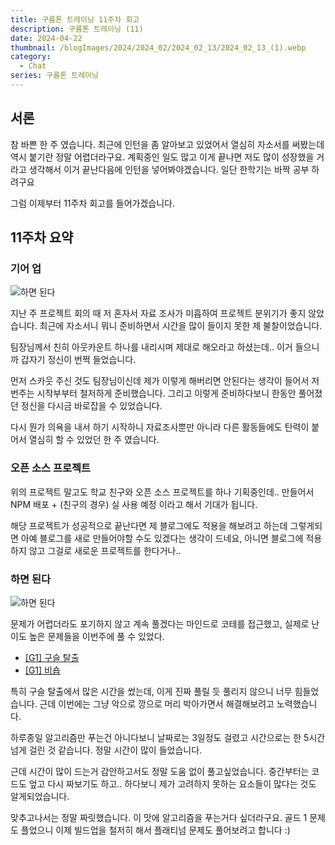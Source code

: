 ```yaml
---
title: 구름톤 트레이닝 11주차 회고
description: 구름톤 트레이닝 (11)
date: 2024-04-22
thumbnail: /blogImages/2024/2024_02/2024_02_13/2024_02_13_(1).webp
category:
  - Chat
series: 구름톤 트레이닝
---
```


## 서론

참 바쁜 한 주 였습니다. 최근에 인턴을 좀 알아보고 있었어서 열심히 자소서를 써봤는데 역시 붙기란 정말 어렵더라구요.
계획중인 일도 많고 이게 끝나면 저도 많이 성장했을 거라고 생각해서 이거 끝난다음에 인턴을 넣어봐야겠습니다. 일단 한학기는 바짝 공부 하려구요

그럼 이제부터 11주차 회고를 들어가겠습니다.

## 11주차 요약

### 기어 업

![하면 된다](</blogImages/2024/2024_04/2024_04_22/2024_04_22_(2).webp>)

지난 주 프로젝트 회의 때 저 혼자서 자료 조사가 미흡하여 프로젝트 분위기가 좋지 않았습니다. 최근에 자소서니 뭐니 준비하면서 시간을 많이 들이지 못한 제 불찰이었습니다.

팀장님께서 친히 아웃카운트 하나를 내리시며 제대로 해오라고 하셨는데.. 이거 들으니까 갑자기 정신이 번쩍 들었습니다.

먼저 스카웃 주신 것도 팀장님이신데 제가 이렇게 해버리면 안된다는 생각이 들어서 저번주는 시작부부터 철저하게 준비했습니다. 그리고 이렇게 준비하다보니 한동안 풀어졌던 정신을 다시금 바로잡을 수 있었습니다.

다시 뭔가 의욕을 내서 하기 시작하니 자료조사뿐만 아니라 다른 활동들에도 탄력이 붙어서 열심히 할 수 있었던 한 주 였습니다.

### 오픈 소스 프로젝트

위의 프로젝트 말고도 학교 친구와 오픈 소스 프로젝트를 하나 기획중인데.. 만들어서 NPM 배포 + (친구의 경우) 실 사용 예정 이라고 해서 기대가 됩니다.

해당 프로젝트가 성공적으로 끝난다면 제 블로그에도 적용을 해보려고 하는데 그렇게되면 아예 블로그를 새로 만들어야할 수도 있겠다는 생각이 드네요, 아니면 블로그에 적용하지 않고 그걸로 새로운 프로젝트를 한다거나..

### 하면 된다

![하면 된다](</blogImages/2024/2024_04/2024_04_22/2024_04_22_(1).webp>)

문제가 어렵더라도 포기하지 않고 계속 풀겠다는 마인드로 코테를 접근했고, 실제로 난이도 높은 문제들을 이번주에 풀 수 있었다.

- [[G1] 구슬 탈출](https://www.acmicpc.net/problem/13460)
- [[G1] 비숍](https://www.acmicpc.net/problem/1799)

특히 구슬 탈출에서 많은 시간을 썼는데, 이게 진짜 풀릴 듯 풀리지 않으니 너무 힘들었습니다. 근데 이번에는 그냥 악으로 깡으로 머리 박아가면서 해결해보려고 노력했습니다.

하루종일 알고리즘만 푸는건 아니다보니 날짜로는 3일정도 걸렸고 시간으로는 한 5시간 넘게 걸린 것 같습니다. 정말 시간이 많이 들었습니다.

근데 시간이 많이 드는거 감안하고서도 정말 도움 없이 풀고싶었습니다. 중간부터는 코드도 엎고 다시 짜보기도 하고.. 하다보니 제가 고려하지 못하는 요소들이 많다는 것도 알게되었습니다.

맞추고나서는 정말 짜릿했습니다. 이 맛에 알고리즘을 푸는거다 싶더라구요. 골드 1 문제도 플었으니 이제 빌드업을 철저히 해서 플래티넘 문제도 풀어보려고 합니다 :)

